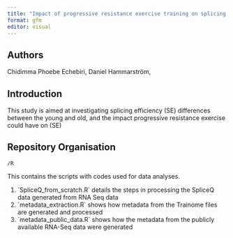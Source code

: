```yaml
---
title: "Impact of progressive resistance exercise training on splicing efficiency"
format: gfm
editor: visual
---
```


## Authors

Chidimma Phoebe Echebiri, Daniel Hammarström,

## Introduction

This study is aimed at investigating splicing efficiency (SE) differences between the young and old, and the impact progressive resistance exercise could have on (SE)

## Repository Organisation

`/R`

This contains the scripts with codes used for data analyses.

1.  \`SpliceQ_from_scratch.R\` details the steps in processing the SpliceQ data generated from RNA Seq data
2.  \`metadata_extraction.R\` shows how metadata from the Trainome files are generated and processed
3.  \`metadata_public_data.R\` shows how the metadata from the publicly available RNA-Seq data were generated\
